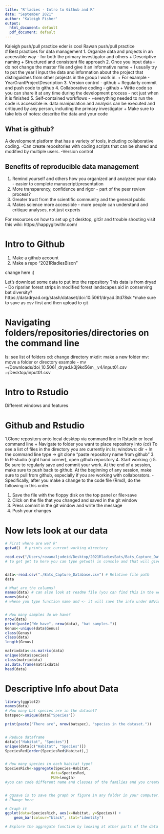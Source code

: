 ```yaml
---
title: "R'ladies - Intro to Github and R"
date: "September 2021" 
author: "Kaleigh Fisher" 
output:
  html_document: default
  pdf_document: default
---
```


Kaleigh push/pull practice
eder is cool
Rawan push/pull practice  
# Best practices for data management
1. Organize data and projects in an accessible way - for both the primary investigator and others 
+ Descriptive naming 
+ Structured and consistent file approach 
2. Once you input data - do not change the master file and give it an informative name 
+ I usually try to put the year I input the data and information about the project that distinguishes from other projects in the group I work in. 
+ For example - YearGrantProjectDescription
3. Version control - github 
+ Regularly commit and push code to github
4. Collaborative coding - github 
+ Write code so you can share it at any time during the development process - not just when it is finished
5. Self-contained workflows - 
+everything needed to run the code is accessible
ie. data manipulation and analysis can be executed and critiqued by any person, including the primary investigator
+ Make sure to take lots of notes: describe the data and your code 

## What is github? 
A development platform that has a variety of tools, including collaborative coding. 
-Can create repositories with coding scripts that can be shared and modified by multiple users. 
-Version control 

## Benefits of reproducible data management
1. Remind yourself and others how you organized and analyzed your data - easier to complete manuscript/presentation
2. More transparency, confidence and rigor - part of the peer review process?
3. Greater trust from the scientific community and the general public 
4. Makes science more accessible - more people can understand and critique analyses, not just experts 

For resources on how to set up git desktop, git2r and trouble shooting visit this wiki: https://happygitwithr.com/

# Intro to Github
1. Make a github account
2. Make a repo "2021RladiesBison" 

change here :) 

Let's download some data to put into the repository 
This data is from dryad - Do riparian forest strips in modified forest landscapes aid in conserving bat diversity?
https://datadryad.org/stash/dataset/doi:10.5061/dryad.3td78sk
*make sure to save as csv first and then upload to git

# Navigating folders/repositories/directories on the command line 
ls: see list of folders 
cd: change directory
mkdir: make a new folder 
mv: move a folder or directory 
example - mv ~/Downloads/doi_10.5061_dryad.k3j9kd56m__v4/input01.csv ~/Desktop/input01.csv

# Intro to Rstudio 
Different windows and features

# Github and Rstudio
1.Clone repository onto local desktop via command line in Rstudio or local command line
+ Navigate to folder you want to place repository into (cd) 
To see a list of files in the directory you are currently in: ls; windows: dir
+ In the command line type -> git clone "paste repository name from github"
3. In R-studio (right hand corner), open github repository 
4. Start working :) 
5. Be sure to regularly save and commit your work. At the end of a session, make sure to push back to github. At the beginning of any session, make sure to pull from github, especially if you are working with collaborators. 
-Specifically, after you make a change to the code file (Rmd), do the following in this order. 

1) Save the file with the floppy disk on the top panel or file>save
2) Click on the file that you changed and saved in the git window
3) Press commit in the git window and write the message 
4) Push your changes 

# Now lets look at our data 
```r
# First where are we? R'
getwd()  # prints out current working directory 

read.csv("/Users/rawanaljudeid/Desktop/2021RladiesBats/Bats_Capture_Database.csv") # Absolute file path 
# to get get to here you can type getwd() in console and that will give you where you at.. 


data<-read.csv("./Bats_Capture_Database.csv") # Relative file path 
data

# What are the columns? 
names(data) # can also look at readme file (you can find this in the website https://datadryad.org/stash/dataset/doi:10.5061/dryad.3td78sk , it explain which each name in the  table means)
names(data)
# whene you type function name and <- it will save the info under ENvironment so later you don't have to look up the entire thing


# How many samples do we have? 
nrow(data)
print(paste("We have", nrow(data), "bat samples."))
Genus<-unique(data$Genus)
class(Genus)
class(data)
length(Genus)

matrixdata<-as.matrix(data)
unique(data$species)
class(matrixdata)
as.data.frame(matrixdata)
head(data)

```

# Descriptive Info about Data
```r
library(ggplot2)
names(data)
# How many bat species are in the dataset? 
batspec<-unique(data["Species"]) 

print(paste("There are", nrow(batspec), "species in the dataset."))


# Reduce dataframe
data[c("Habitat", "Species")]
unique(data[c("Habitat", "Species")]) 
SpeciesRed[order(SpeciesRed$Habitat),]


# How many species in each habitat type? 
SpeciesRich<-aggregate(Species~Habitat,
                     data=SpeciesRed,
                     FUN=length)
#you can code different name and classes of the families and you create a graph... google some tech for coding the graphs and how to create them use the link to see how to create new graphs http://www.cookbook-r.com/Graphs/


# ggsave is to save the graph or figure in any folder in your computer. 
# Change here

# Graph it 
ggplot(data=SpeciesRich, aes(x=Habitat, y=Species)) +
    geom_bar(colour="black", stat="identity")

# Explore the aggregate function by looking at other parts of the data 
```



